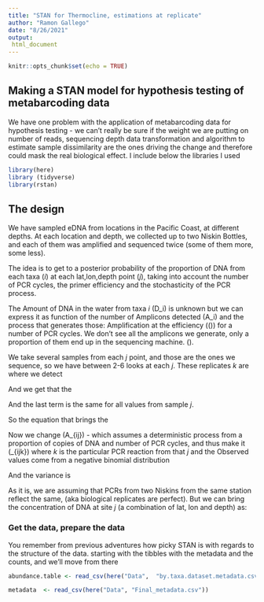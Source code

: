 ```yaml
---
title: "STAN for Thermocline, estimations at replicate"
author: "Ramon Gallego"
date: "8/26/2021"
output: 
 html_document
---
```


```r
knitr::opts_chunk$set(echo = TRUE)
```

## Making a STAN model for hypothesis testing of metabarcoding data

We have one problem with the application of metabarcoding data for hypothesis testing - we can't really be sure if the weight we are putting on number of reads, sequencing depth data transformation and algorithm to estimate sample dissimilarity are the ones driving the change and therefore could mask the real biological effect.
I include below the libraries I used
```r
library(here)
library (tidyverse)
library(rstan)
```


## The design

We have sampled eDNA from locations in the Pacific Coast, at different depths. At each location and depth, we collected up to two Niskin Bottles, and each of them was amplified and sequenced twice (some of them more, some less).

The idea is to get to a posterior probability of the proportion of DNA from each taxa  (*i*) at each lat,lon,depth  point (*j*), taking into account the number of PCR cycles, the primer efficiency and the stochasticity of the PCR process. 

The Amount of DNA in the water from taxa *i* \(D_i\) is unknown but we can express it as function of the number of Amplicons detected \(A_i\) and the process that generates those: Amplification at the efficiency (\(\alpha\)) for a number of PCR cycles. We don't see all the amplicons we generate, only a proportion of them end up in the sequencing machine. \(\eta\).

We take several samples from each *j* point, and those are the ones we sequence, so we have between 2-6 looks at each *j*. These replicates *k* are where we detect \lambda


\begin{equation}
log(\lambda_{ijk}) = log (\beta_{ijk}) + N_{PCR} \times log(1+\alpha) + log (\eta_{jk})
\end{equation}

And we get that the 

\begin{equation}
 B_{ij} = \frac{C_{ij}}{\sum_{i}C_{ij}} 
\end{equation}

\begin{equation}
log(B_{ij}) = log(C_{ij}) - log(\sum_i C_{ij})
\end{equation}

And the last term is the same for all values from sample *j*.

So the equation that brings the 

Now we change \(A_{ij}\) - which assumes a deterministic process from a proportion of copies of DNA and number of PCR cycles, and thus make it \(\lambda_{ijk}\) where *k* is the particular PCR reaction from that *j* and the Observed values come from a negative binomial distribution

\begin{equation}
log(\lambda_{ijkl}) = log(B_{ijkl})  + N_{PCR} \times log(1+\alpha) + log (\eta_{jkl}) \\ Y_{ijkl} \sim {\sf NegativeBinomial}(\lambda_{ijkl}, \tau)

\end{equation}

And the variance is 
\begin{equation}
\lambda_{ijkl} + \frac{\lambda^2_{ijkl}}{\tau}
\end{equation}

As it is, we are assuming that PCRs from two Niskins from the same station reflect the same, (aka biological replicates are perfect). But we can bring the concentration of DNA at site *j* (a combination of lat, lon and depth) as: 

\begin{equation}
log(\lambda_{ijl}) = \gamma_{il} + \delta_{ijl} \\ \delta_{ijl} ∼ Normal(0,\sigma^2)
\end{equation}

### Get the data, prepare the data

You remember from previous adventures how picky STAN is with regards to the structure of the data. starting with the tibbles with the metadata and the counts, and we'll move from there

```r
abundance.table <- read_csv(here("Data",  "by.taxa.dataset.metadata.csv")) %>% mutate (Transect = as.character(Transect))

metadata  <- read_csv(here("Data", "Final_metadata.csv"))
```

